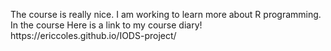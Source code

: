The course is really nice. I am working to learn more about R programming. 
In the course
Here is a link to my course diary! 
https://ericcoles.github.io/IODS-project/